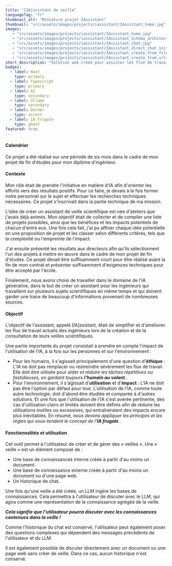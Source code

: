 ```yaml
---
title: "[IA]ssistant de veille"
languageTag: "fr"
thumbnail_alt: "Miniature projet IAssistant"
thumbnail: "src/assets/images/projects/iassistant/IAssistant_home.jpg"
images:
   - "src/assets/images/projects/iassistant/IAssistant_home.jpg"
   - "src/assets/images/projects/iassistant/IAssistant_Schema_architecture_technique_POC.png"
   - "src/assets/images/projects/iassistant/IAssistant_chat.jpg"
   - "src/assets/images/projects/iassistant/IAssistant_direct_chat_initialization.jpg"
   - "src/assets/images/projects/iassistant/IAssistant_create_from_files.jpg"
   - "src/assets/images/projects/iassistant/IAssistant_create_from_urls.jpg"
short_description: "Solution web créée pour assister les flux de travail existants des ingénieurs, dans leur travail de veille sur différents sujets. Conçu avec un focus sur l'éthique et la frugalité de l'IA. Utilise un LLM déployé en local."
badges:
  - label: Nuxt
    type: primary
  - label: Typescript
    type: primary
  - label: AI
    type: secondary
  - label: Ollama
    type: secondary
  - label: Docker
    type: accent
  - label: IA frugale
    type: ghost
featured: true
---
```

#### Calendrier
Ce projet a été réalisé sur une période de six mois dans le cadre de mon projet de fin d'études pour mon diplôme d'ingénieur.

#### Contexte
Mon rôle était de prendre l'initiative en matière d'IA afin d'orienter les efforts vers des résultats positifs. Pour ce faire, je devais à la fois former notre personnel sur le sujet et effectuer les recherches techniques nécessaires. Ce projet s'inscrivait dans la partie technique de ma mission.

L'idée de créer un assistant de veille scientifique est née d'ateliers que j'avais déjà animés. Mon objectif était de collecter et de compiler une liste de projets possibles, ainsi que les bénéfices et les impacts potentiels de chacun d'entre eux. Une fois cela fait, j'ai pu affiner chaque idée potentielle en une proposition de projet et les classer selon différents critères, tels que la complexité ou l'empreinte de l'impact.

J'ai ensuite présenté les résultats aux directeurs afin qu'ils sélectionnent l'un des projets à mettre en œuvre dans le cadre de mon projet de fin d'études. Ce projet devait être suffisamment court pour être réalisé avant la fin de mon contrat et présenter suffisamment d'exigences techniques pour être accepté par l'école.

Finalement, nous avons choisi de travailler dans le domaine de l'IA générative, dans le but de créer un assistant pour les ingénieurs qui travaillent sur plusieurs sujets scientifiques en même temps et qui doivent garder une trace de beaucoup d'informations provenant de nombreuses sources.

#### Objectif
L'objectif de l'assistant, appelé \[IA\]ssistant, était de simplifier et d'améliorer les flux de travail actuels des ingénieurs lors de la création et de la consultation de leurs veilles scientifiques.

Une partie importante du projet consistait à prendre en compte l'impact de l'utilisation de l'IA, à la fois sur les personnes et sur l'environnement :
- Pour les humains, il s'agissait principalement d'une question d'**éthique** : L'IA ne doit pas remplacer ou restreindre sévèrement les flux de travail. Elle doit être utilisée pour *aider et réduire les tâches répétitives ou fastidieuses, en gardant toujours **l'humain au volant**.*.
- Pour l'environnement, il s'agissait d'**utilisation** et d'**impact** : L'IA ne doit pas être l'option par défaut pour tout. L'utilisation de l'IA, comme toute autre technologie, doit d'abord être étudiée et comparée à d'autres solutions. Et une fois que l'utilisation de l'IA s'est avérée pertinente, des cas d'utilisation clairs et limités doivent être définis afin de réduire les utilisations inutiles ou excessives, qui entraîneraient des impacts encore plus inévitables. En résumé, *nous devons appliquer les principes et les règles qui sous-tendent le concept de l'**IA frugale**.*.

#### Fonctionnalités et utilisation
Cet outil permet à l'utilisateur de créer et de gérer des « veilles ». Une « veille » est un élément composé de :
- Une base de connaissances interne créée à partir d'au moins un document.
- Une base de connaissance externe créée à partir d'au moins un document ou d'une page web.
- Un historique de chat.

Une fois qu'une veille a été créée, un LLM ingère les bases de connaissances. Cela permettra à l'utilisateur de discuter avec le LLM, qui agira comme une représentation de la connaissance agrégée de la veille.

***Cela signifie que l'utilisateur pourra discuter avec les connaissances contenues dans la veille !***

Comme l'historique du chat est conservé, l'utilisateur peut également poser des questions complexes qui dépendent des messages précédents de l'utilisateur et du LLM.

Il est également possible de discuter directement avec un document ou une page web sans créer de veille. Dans ce cas, aucun historique n'est conservé.